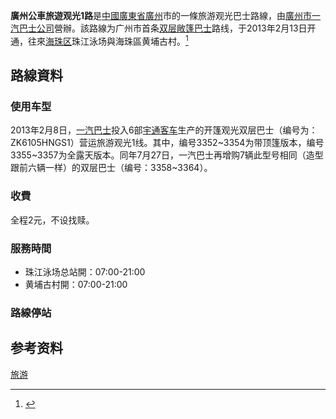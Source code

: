 {{Notability Unreferenced |time=2018-01-26T07:58:25+00:00}}
{{NoteTA
|G1=Transport
}}
{{Infobox Bus Route
| number=广州市旅游观光路线1路<br/><small>(旅游观光1线)</small>
| bgcolor =#bf0076
| fontcolor = white
| image=双层巴士 (旅游观光1, 2015年2月1日).jpg
| operator=[[广州市一汽巴士公司|广州市一汽巴士公司]]三分公司
| length=
| time=
| start=珠江泳场
| end=黄埔古村
| level=珠江泳场開：07:00－21:00 <br> 黄埔古村開：07:00－21:00
| frequency=
| vehicle=
| Fare=¥2.00
}}

'''廣州公車旅遊观光1路'''是[[中國|中國]][[廣東省|廣東省]][[廣州|廣州]]市的一條旅游观光巴士路線，由[[廣州市一汽巴士公司|廣州市一汽巴士公司]]營辦。該路線为广州市首条[[广州双层巴士|双层敞篷巴士]]路线，于2013年2月13日开通，往來[[海珠区|海珠区]]珠江泳场與海珠區黄埔古村。<ref>{{Cite web |url=http://news.sina.com.cn/o/2013-02-09/073426244388.shtml |title=广州首条双层巴士旅游观光线路开通 花3元叹海珠江景_新浪新闻 |accessdate=2014-07-09 |archive-date=2014-07-14 |archive-url=https://web.archive.org/web/20140714123844/http://news.sina.com.cn/o/2013-02-09/073426244388.shtml |dead-url=no }}</ref>

==路線資料==
===使用车型===
2013年2月8日，[[广州市一汽巴士有限公司|一汽巴士]]投入6部[[宇通客车|宇通客车]]生产的开篷观光双层巴士（编号为：ZK6105HNGS1）营运旅游观光1线。其中，编号3352~3354为带顶篷版本，编号3355~3357为全露天版本。同年7月27日，一汽巴士再增购7辆此型号相同（造型跟前六辆一样）的双层巴士（编号：3358~3364）。

===收費===
全程2元，不设找赎。

===服務時間===
*珠江泳场总站開：07:00-21:00
*黄埔古村開：07:00-21:00

===路線停站===

{{BS-map
|title=廣州公車旅遊觀光1路站牌
|title-bg=#bf0076
|title-color=white
|legend=0
|lua=1
|map=
KBHFa~~珠江泳场（海印公园）总站
BHF~~珠江泳场
BHF~~[[中山大學廣州校區南校園|中大]]北门西
BHF~~中大北门
BHF~~珠江广场
BHF~~[[广州大桥_(广州)|广州大桥]]底
BHF~~新鸿花园
BHF~~[[赤岗塔|赤岗塔]]
BS2+l\BS2+r
[[广州塔|广州塔]]东! !BHF(R)f\BHF(L)g~~广州塔西
BS2l\BS2r
BHF~~阅江西路西
WASSERq\hKRZWae\WASSERq ~~ ~~ ~~ ~~[[黃埔涌|黃埔涌]] 
BHF~~阅江西路中
BHF~~阅江西路东
BHF~~会展公园
BHF~~阅江中路
BHF~~会展中心码头
BHF~~[[中國進出口商品交易會展館|会展中心]]北
BHF~~阅江中路东
BHF~~[[琶洲塔|琶洲塔]]
BHF~~琶洲村
BHF~~万胜围
BHF~~杨青村
BHF~~[[黄埔村|黄埔村]]
KBHFe~~黄埔古村总站
}}

== 参考资料 ==
{{reflist}}
{{广州巴士}}
[[Category:广州巴士路线|旅游]]
